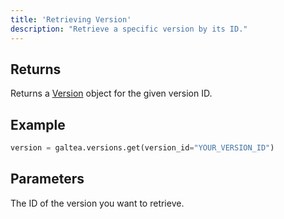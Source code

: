 ```yaml
---
title: 'Retrieving Version'
description: "Retrieve a specific version by its ID."
---
```


## Returns
Returns a [Version](/concepts/product/version) object for the given version ID.

## Example
```python
version = galtea.versions.get(version_id="YOUR_VERSION_ID")
```

## Parameters
<ResponseField name="version_id" type="string" required>
  The ID of the version you want to retrieve.
</ResponseField>

